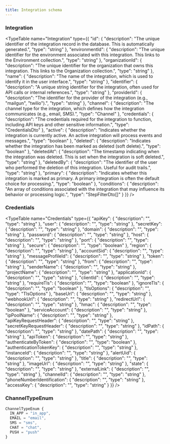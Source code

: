 ```yaml
---
title: Integration schema
---
```


### Integration

<TypeTable name="Integration" type={{
  "id": {
    "description": "The unique identifier of the integration record in the database. This is automatically generated.",
    "type": "string"
  },
  "environmentId": {
    "description": "The unique identifier for the environment associated with this integration. This links to the Environment collection.",
    "type": "string"
  },
  "organizationId": {
    "description": "The unique identifier for the organization that owns this integration. This links to the Organization collection.",
    "type": "string"
  },
  "name": {
    "description": "The name of the integration, which is used to identify it in the user interface.",
    "type": "string"
  },
  "identifier": {
    "description": "A unique string identifier for the integration, often used for API calls or internal references.",
    "type": "string"
  },
  "providerId": {
    "description": "The identifier for the provider of the integration (e.g., \"mailgun\", \"twilio\").",
    "type": "string"
  },
  "channel": {
    "description": "The channel type for the integration, which defines how the integration communicates (e.g., email, SMS).",
    "type": "Channel"
  },
  "credentials": {
    "description": "The credentials required for the integration to function, including API keys and other sensitive information.",
    "type": "CredentialsDto"
  },
  "active": {
    "description": "Indicates whether the integration is currently active. An active integration will process events and messages.",
    "type": "boolean"
  },
  "deleted": {
    "description": "Indicates whether the integration has been marked as deleted (soft delete).",
    "type": "boolean"
  },
  "deletedAt": {
    "description": "The timestamp indicating when the integration was deleted. This is set when the integration is soft deleted.",
    "type": "string"
  },
  "deletedBy": {
    "description": "The identifier of the user who performed the deletion of this integration. Useful for audit trails.",
    "type": "string"
  },
  "primary": {
    "description": "Indicates whether this integration is marked as primary. A primary integration is often the default choice for processing.",
    "type": "boolean"
  },
  "conditions": {
    "description": "An array of conditions associated with the integration that may influence its behavior or processing logic.",
    "type": "StepFilterDto[]"
  }
}} />

### Credentials

<TypeTable name="Credentials" type={{
  "apiKey": {
    "description": "",
    "type": "string"
  },
  "user": {
    "description": "",
    "type": "string"
  },
  "secretKey": {
    "description": "",
    "type": "string"
  },
  "domain": {
    "description": "",
    "type": "string"
  },
  "password": {
    "description": "",
    "type": "string"
  },
  "host": {
    "description": "",
    "type": "string"
  },
  "port": {
    "description": "",
    "type": "string"
  },
  "secure": {
    "description": "",
    "type": "boolean"
  },
  "region": {
    "description": "",
    "type": "string"
  },
  "accountSid": {
    "description": "",
    "type": "string"
  },
  "messageProfileId": {
    "description": "",
    "type": "string"
  },
  "token": {
    "description": "",
    "type": "string"
  },
  "from": {
    "description": "",
    "type": "string"
  },
  "senderName": {
    "description": "",
    "type": "string"
  },
  "projectName": {
    "description": "",
    "type": "string"
  },
  "applicationId": {
    "description": "",
    "type": "string"
  },
  "clientId": {
    "description": "",
    "type": "string"
  },
  "requireTls": {
    "description": "",
    "type": "boolean"
  },
  "ignoreTls": {
    "description": "",
    "type": "boolean"
  },
  "tlsOptions": {
    "description": "",
    "type": "TlsOptions"
  },
  "baseUrl": {
    "description": "",
    "type": "string"
  },
  "webhookUrl": {
    "description": "",
    "type": "string"
  },
  "redirectUrl": {
    "description": "",
    "type": "string"
  },
  "hmac": {
    "description": "",
    "type": "boolean"
  },
  "serviceAccount": {
    "description": "",
    "type": "string"
  },
  "ipPoolName": {
    "description": "",
    "type": "string"
  },
  "apiKeyRequestHeader": {
    "description": "",
    "type": "string"
  },
  "secretKeyRequestHeader": {
    "description": "",
    "type": "string"
  },
  "idPath": {
    "description": "",
    "type": "string"
  },
  "datePath": {
    "description": "",
    "type": "string"
  },
  "apiToken": {
    "description": "",
    "type": "string"
  },
  "authenticateByToken": {
    "description": "",
    "type": "boolean"
  },
  "authenticationTokenKey": {
    "description": "",
    "type": "string"
  },
  "instanceId": {
    "description": "",
    "type": "string"
  },
  "alertUid": {
    "description": "",
    "type": "string"
  },
  "title": {
    "description": "",
    "type": "string"
  },
  "imageUrl": {
    "description": "",
    "type": "string"
  },
  "state": {
    "description": "",
    "type": "string"
  },
  "externalLink": {
    "description": "",
    "type": "string"
  },
  "channelId": {
    "description": "",
    "type": "string"
  },
  "phoneNumberIdentification": {
    "description": "",
    "type": "string"
  },
  "accessKey": {
    "description": "",
    "type": "string"
  }
}} />

### ChannelTypeEnum

```typescript
ChannelTypeEnum {
  IN_APP = "in_app",
  EMAIL = "email",
  SMS = "sms",
  CHAT = "chat",
  PUSH = "push"
}
```
